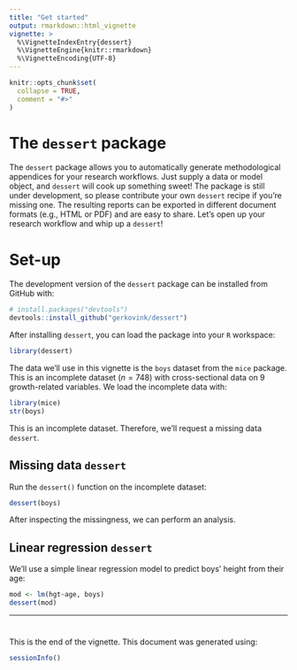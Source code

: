 ```yaml
---
title: "Get started"
output: rmarkdown::html_vignette
vignette: >
  %\VignetteIndexEntry{dessert}
  %\VignetteEngine{knitr::rmarkdown}
  %\VignetteEncoding{UTF-8}
---
```


```r
knitr::opts_chunk$set(
  collapse = TRUE,
  comment = "#>"
)
```

# The `dessert` package

The `dessert` package allows you to automatically generate methodological appendices for your research workflows. Just supply a data or model object, and `dessert` will cook up something sweet! The package is still under development, so please contribute your own `dessert` recipe if you're missing one. The resulting reports can be exported in different document formats (e.g., HTML or PDF) and are easy to share. Let's open up your research workflow and whip up a `dessert`!

# Set-up

<!-- You can install the latest `ggmice` release from [CRAN](https://CRAN.R-project.org/package=ggmice) with: -->

<!-- ``` r -->
<!-- install.packages("ggmice") -->
<!-- ``` -->

The development version of the `dessert` package can be installed from GitHub with: 

```r
# install.packages("devtools")
devtools::install_github("gerkovink/dessert")
```

After installing `dessert`, you can load the package into your `R` workspace:

```r
library(dessert) 
```

The data we'll use in this vignette is the `boys` dataset from the `mice` package. This is an incomplete dataset ($n = 748$) with cross-sectional data on $9$ growth-related variables. We load the incomplete data with:

```r
library(mice)
str(boys)
```

This is an incomplete dataset. Therefore, we'll request a missing data `dessert`.

## Missing data `dessert`

Run the `dessert()` function on the incomplete dataset:

```r
dessert(boys)
```

After inspecting the missingness, we can perform an analysis.

## Linear regression `dessert`

We'll use a simple linear regression model to predict boys' height from their age: 

```r
mod <- lm(hgt~age, boys)
dessert(mod)
```


___

#

This is the end of the vignette. This document was generated using:

```r
sessionInfo()
```
